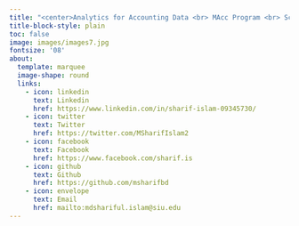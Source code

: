 ```yaml
---
title: "<center>Analytics for Accounting Data <br> MAcc Program <br> School of Accountancy <br> Southern Illinois University Carbondale"
title-block-style: plain
toc: false
image: images/images7.jpg
fontsize: '08'
about: 
  template: marquee
  image-shape: round
  links: 
    - icon: linkedin
      text: Linkedin
      href: https://www.linkedin.com/in/sharif-islam-09345730/
    - icon: twitter
      text: Twitter
      href: https://twitter.com/MSharifIslam2
    - icon: facebook
      text: Facebook
      href: https://www.facebook.com/sharif.is
    - icon: github
      text: Github
      href: https://github.com/msharifbd
    - icon: envelope
      text: Email
      href: mailto:mdshariful.islam@siu.edu
---
```


